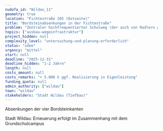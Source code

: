 ```yaml
---
nudafa_id: "Wildau_11"
geometry: true
location: "Fichtestraße 105 (Ostseite)"
title: "Bordsteinabsenkungen in der Fichtestraße"
problem: "Zentraler hochfrequentierter Schulweg (der auch von Radlern genutzt wird); Ein-und Ausfahrt zum ehemaligen Wildau-Center mit jeweils hohen Bordsteinabsätzen, die Querung für Fußgänger und Radler unattraktiv machen"
topics: ["ausbau-wegeinfrastruktur"]
project_hidden: null
complexity_level: "untersuchung-und-planung-erforderlich"
status: "idee"
urgency: "mittel"
start: null
deadline: "2025-12-31"
deadline_hidden: "1-2 Jahre"
length: null
costs_amount: null
costs_remarks: "< 5.000 € ggf. Realisierung in Eigenleistung"
funding_quota: null
admin_authority: ["wildau"]
town: "wildau"
stakeholders: "Stadt Wildau (Tiefbau)"
---
```

Absenkungen der vier Bordsteinkanten

Stadt Wildau: Erneuerung erfolgt im Zusammenhang mit dem Grundschulcampus
